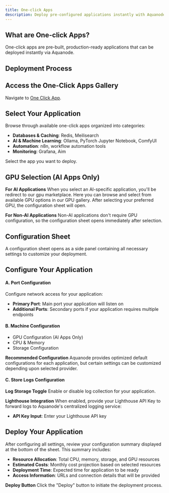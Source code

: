 ```yaml
---
title: One-click Apps
description: Deploy pre-configured applications instantly with Aquanode's one-click deployment system
---
```


## What are One-click Apps?

One-click apps are pre-built, production-ready applications that can be deployed instantly via Aquanode.

## Deployment Process


<Steps>
<Step>

## Access the One-Click Apps Gallery

Navigate to [One Click App](https://console.aquanode.io/templates/one-click-apps).

</Step>
<Step>

## Select Your Application

Browse through available one-click apps organized into categories:

- **Databases & Caching**: Redis, Meilisearch
- **AI & Machine Learning**: Ollama, PyTorch Jupyter Notebook, ComfyUI
- **Automation**: n8n, workflow automation tools
- **Monitoring**: Grafana, Aim

Select the app you want to deploy.

</Step>
<Step>

## GPU Selection (AI Apps Only)

**For AI Applications**
When you select an AI-specific application, you'll be redirect to our gpu marketplace. Here you can browse and select from available GPU options in our GPU gallery. After selecting your preferred GPU, the configuration sheet will open.

**For Non-AI Applications**
Non-AI applications don't require GPU configuration, so the configuration sheet opens immediately after selection.

</Step>
<Step>

## Configuration Sheet

A configuration sheet opens as a side panel containing all necessary settings to customize your deployment.

</Step>
<Step>

## Configure Your Application

#### A. Port Configuration

Configure network access for your application:

- **Primary Port**: Main port your application will listen on
- **Additional Ports**: Secondary ports if your application requires multiple endpoints

#### B. Machine Configuration

- GPU Configuration (AI Apps Only)
- CPU & Memory
- Storage Configuration

**Recommended Configuration**
Aquanode provides optimized default configurations for each application, but certain settings can be customized depending upon selected provider.

#### C. Store Logs Configuration

**Log Storage Toggle**
Enable or disable log collection for your application.

**Lighthouse Integration**
When enabled, provide your Lighthouse API Key to forward logs to Aquanode's centralized logging service:

- **API Key Input**: Enter your Lighthouse API key

</Step>
<Step>

## Deploy Your Application

After configuring all settings, review your configuration summary displayed at the bottom of the sheet. This summary includes:

- **Resource Allocation**: Total CPU, memory, storage, and GPU resources
- **Estimated Costs**: Monthly cost projection based on selected resources
- **Deployment Time**: Expected time for application to be ready
- **Access Information**: URLs and connection details that will be provided

**Deploy Button**
Click the "Deploy" button to initiate the deployment process. 

</Step>
</Steps>

